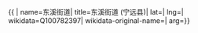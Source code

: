 {{ {{{1|PRC admin/showdata}}}|
name=东溪街道|
title=东溪街道 (宁远县)|
lat=|
lng=|
wikidata=Q100782397|
wikidata-original-name=|
arg={{{arg|}}}}}